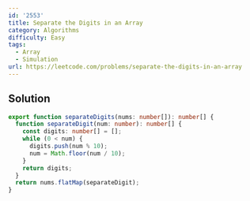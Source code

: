 ```yaml
---
id: '2553'
title: Separate the Digits in an Array
category: Algorithms
difficulty: Easy
tags:
  - Array
  - Simulation
url: https://leetcode.com/problems/separate-the-digits-in-an-array
---
```


## Solution

```typescript filename="solution.ts" copy
export function separateDigits(nums: number[]): number[] {
  function separateDigit(num: number): number[] {
    const digits: number[] = [];
    while (0 < num) {
      digits.push(num % 10);
      num = Math.floor(num / 10);
    }
    return digits;
  }
  return nums.flatMap(separateDigit);
}
```
